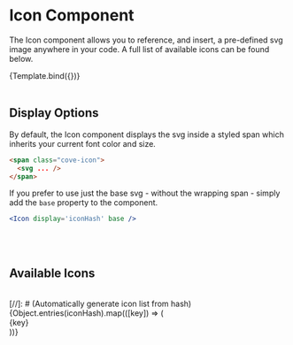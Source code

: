 

<Meta title='Components/UI/Icon' component={Icon} />


# Icon Component

The Icon component allows you to reference, and insert, a pre-defined svg image anywhere in your code. A full list of available icons can be found below.

<Canvas sourceState='shown' withSource='open'>
  <Story
    name='Example'
    args={{
      display: 'mapFolded',
      size: 120,
      color: '#60a4d5',
      style: {
        display: 'block',
        marginLeft: 'auto',
        marginRight: 'auto'
      },
      base: true
    }}
  >
    {Template.bind({})}
  </Story>
</Canvas>

<ArgsTable story='Example' />

<br />
<br />

## Display Options

By default, the Icon component displays the svg inside a styled span which inherits your current font color and size.

```html
<span class="cove-icon">
  <svg ... />
</span>
```

If you prefer to use just the base svg - without the wrapping span - simply add the `base` property to the component.

```jsx
<Icon display='iconHash' base />
```

<br />
<br />

## Available Icons

<br />

<div className='cove-grid cove-grid--gap--3'>
  [//]: # (Automatically generate icon list from hash)
  {Object.entries(iconHash).map(([key]) => (
    <div className='icon-grid cove-grid__col--4 cove-grid__col--md-3 cove-grid__col--lg-2 mb-1' key={key}>
      <div className='icon-demo'>
        <Icon display={key} base />
      </div>
      <Label upperCase={false}>{key}</Label>
    </div>
  ))}
</div>

<style>
  {`
  @import url('https://fonts.googleapis.com/css2?family=Inter&display=swap');
  .icon-grid {
    font-family: 'Inter', sans-serif;
  }

  .icon-demo {
    display: flex;
    align-items: center;
    justify-content: center;
    flex-direction: column;
    border-radius: 12px;
    background: #fff;
    border: 1px solid #e5e7eb;
    overflow: hidden;
    width: 100%;
    aspect-ratio: 1/1;
    color: #43556f;
  }

  .icon-demo svg {
    width: 55px;
    max-height: 40px;
    flex: 1 1 auto;
  }

  .icon-grid .cove-label {
    display: block;
    text-align: center;
    margin-top: 1rem;
    color: rgb(100, 116, 139);
    font-family: sans-serif;
    font-size: 14px;
    cursor: text;
    user-select: text;
  }
`}
</style>
